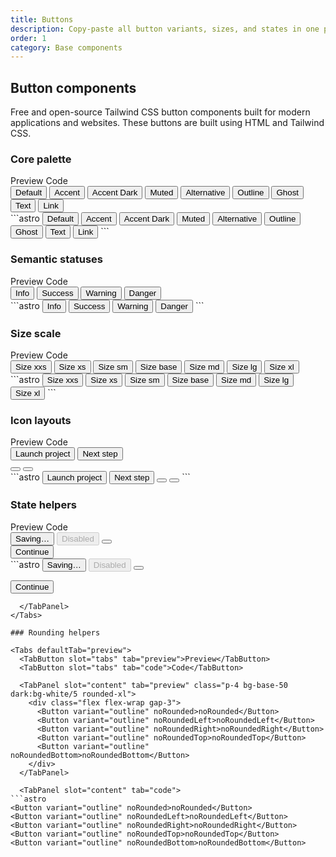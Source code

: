 ```yaml
---
title: Buttons
description: Copy-paste all button variants, sizes, and states in one place.
order: 1
category: Base components
---
```



## Button components

Free and open-source Tailwind CSS button components built for modern applications and websites. 
These buttons are built using HTML and Tailwind CSS.



### Core palette

<Tabs defaultTab="preview">
  <TabButton slot="tabs" tab="preview">Preview</TabButton>
  <TabButton slot="tabs" tab="code">Code</TabButton>

  <TabPanel slot="content" tab="preview" class="p-4 bg-base-50 dark:bg-white/5 rounded-xl">
    <div class="grid gap-3 sm:grid-cols-2 lg:grid-cols-3 xl:grid-cols-4">
      <Button>Default</Button>
      <Button variant="accent">Accent</Button>
      <Button variant="accentDark">Accent Dark</Button>
      <Button variant="muted">Muted</Button>
      <Button variant="alternative">Alternative</Button>
      <Button variant="outline">Outline</Button>
      <Button variant="ghost">Ghost</Button>
      <Button variant="text">Text</Button>
      <Button variant="link">Link</Button>
    </div>
  </TabPanel>

<TabPanel slot="content" tab="code">
```astro
<Button>Default</Button>
<Button variant="accent">Accent</Button>
<Button variant="accentDark">Accent Dark</Button>
<Button variant="muted">Muted</Button>
<Button variant="alternative">Alternative</Button>
<Button variant="outline">Outline</Button>
<Button variant="ghost">Ghost</Button>
<Button variant="text">Text</Button>
<Button variant="link">Link</Button>
```
  </TabPanel>
</Tabs>



### Semantic statuses

<Tabs defaultTab="preview">
  <TabButton slot="tabs" tab="preview">Preview</TabButton>
  <TabButton slot="tabs" tab="code">Code</TabButton>

  <TabPanel slot="content" tab="preview" class="p-4 bg-base-50 dark:bg-white/5 rounded-xl">
    <div class="grid gap-3 sm:grid-cols-2 lg:grid-cols-4">
      <Button variant="info">Info</Button>
      <Button variant="success">Success</Button>
      <Button variant="warning">Warning</Button>
      <Button variant="danger">Danger</Button>
    </div>
  </TabPanel>

  <TabPanel slot="content" tab="code">
```astro
<Button variant="info">Info</Button>
<Button variant="success">Success</Button>
<Button variant="warning">Warning</Button>
<Button variant="danger">Danger</Button>
```
  </TabPanel>
</Tabs>

### Size scale

<Tabs defaultTab="preview">
  <TabButton slot="tabs" tab="preview">Preview</TabButton>
  <TabButton slot="tabs" tab="code">Code</TabButton>

  <TabPanel slot="content" tab="preview" class="p-4 bg-base-50 dark:bg-white/5 rounded-xl">
    <div class="grid gap-3 sm:grid-cols-2 lg:grid-cols-3">
      <Button size="xxs">Size xxs</Button>
      <Button size="xs">Size xs</Button>
      <Button size="sm">Size sm</Button>
      <Button size="base">Size base</Button>
      <Button size="md">Size md</Button>
      <Button size="lg">Size lg</Button>
      <Button size="xl">Size xl</Button>
    </div>
  </TabPanel>

  <TabPanel slot="content" tab="code">
```astro
<Button size="xxs">Size xxs</Button>
<Button size="xs">Size xs</Button>
<Button size="sm">Size sm</Button>
<Button size="base">Size base</Button>
<Button size="md">Size md</Button>
<Button size="lg">Size lg</Button>
<Button size="xl">Size xl</Button>
```
  </TabPanel>
</Tabs>

### Icon layouts

<Tabs defaultTab="preview">
  <TabButton slot="tabs" tab="preview">Preview</TabButton>
  <TabButton slot="tabs" tab="code">Code</TabButton>

  <TabPanel slot="content" tab="preview" class="p-4 bg-base-50 dark:bg-white/5 rounded-xl">
    <div class="grid gap-4 lg:grid-cols-3">
      <Button variant="accent" gap="xs">
        <Plus slot="left-icon" size="sm" />
        Launch project
      </Button>
      <Button variant="outline" gap="xs">
        Next step
        <ArrowRight slot="right-icon" size="sm" />
      </Button>
      <div class="flex items-center gap-3">
        <Button variant="icon" iconOnly aria-label="Search">
          <SearchIcon slot="left-icon" size="sm" />
        </Button>
        <Button variant="onlyIcon" iconOnly aria-label="Alerts">
          <AlertTriangle slot="left-icon" size="sm" />
        </Button>
      </div>
    </div>
  </TabPanel>

  <TabPanel slot="content" tab="code">
```astro
<Button variant="accent" gap="xs">
  <Plus slot="left-icon" size="sm" />
  Launch project
</Button>

<Button variant="outline" gap="xs">
  Next step
  <ArrowRight slot="right-icon" size="sm" />
</Button>

<Button variant="icon" iconOnly aria-label="Search">
  <SearchIcon slot="left-icon" size="sm" />
</Button>

<Button variant="onlyIcon" iconOnly aria-label="Alerts">
  <AlertTriangle slot="left-icon" size="sm" />
</Button>
```
  </TabPanel>
</Tabs>

### State helpers

<Tabs defaultTab="preview">
  <TabButton slot="tabs" tab="preview">Preview</TabButton>
  <TabButton slot="tabs" tab="code">Code</TabButton>

  <TabPanel slot="content" tab="preview" class="p-4 bg-base-50 dark:bg-white/5 rounded-xl">
    <div class="space-y-4">
      <div class="flex flex-wrap items-center gap-3">
        <Button loading variant="outline">Saving…</Button>
        <Button disabled variant="ghost">Disabled</Button>
        <Button variant="accent" iconOnly aria-label="Add">
          <Plus slot="left-icon" size="sm" />
        </Button>
      </div>
      <Button fullWidth variant="default">Continue</Button>
    </div>
  </TabPanel>

  <TabPanel slot="content" tab="code">
```astro
<Button loading variant="outline">Saving…</Button>
<Button disabled variant="ghost">Disabled</Button>
<Button variant="accent" iconOnly aria-label="Add">
  <Plus slot="left-icon" size="sm" />
</Button>

<Button fullWidth variant="default">Continue</Button>
```
  </TabPanel>
</Tabs>

### Rounding helpers

<Tabs defaultTab="preview">
  <TabButton slot="tabs" tab="preview">Preview</TabButton>
  <TabButton slot="tabs" tab="code">Code</TabButton>

  <TabPanel slot="content" tab="preview" class="p-4 bg-base-50 dark:bg-white/5 rounded-xl">
    <div class="flex flex-wrap gap-3">
      <Button variant="outline" noRounded>noRounded</Button>
      <Button variant="outline" noRoundedLeft>noRoundedLeft</Button>
      <Button variant="outline" noRoundedRight>noRoundedRight</Button>
      <Button variant="outline" noRoundedTop>noRoundedTop</Button>
      <Button variant="outline" noRoundedBottom>noRoundedBottom</Button>
    </div>
  </TabPanel>

  <TabPanel slot="content" tab="code">
```astro
<Button variant="outline" noRounded>noRounded</Button>
<Button variant="outline" noRoundedLeft>noRoundedLeft</Button>
<Button variant="outline" noRoundedRight>noRoundedRight</Button>
<Button variant="outline" noRoundedTop>noRoundedTop</Button>
<Button variant="outline" noRoundedBottom>noRoundedBottom</Button>
```
  </TabPanel>
</Tabs>

